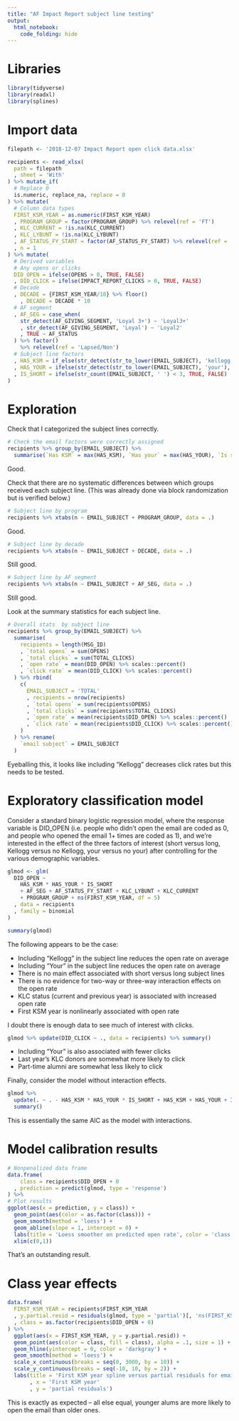 ```yaml
---
title: "AF Impact Report subject line testing"
output:
  html_notebook:
    code_folding: hide
---
```


# Libraries

```r
library(tidyverse)
library(readxl)
library(splines)
```

# Import data

```r
filepath <- '2018-12-07 Impact Report open click data.xlsx'

recipients <- read_xlsx(
  path = filepath
  , sheet = 'With'
) %>% mutate_if(
  # Replace 0
  is.numeric, replace_na, replace = 0
) %>% mutate(
  # Column data types
  FIRST_KSM_YEAR = as.numeric(FIRST_KSM_YEAR)
  , PROGRAM_GROUP = factor(PROGRAM_GROUP) %>% relevel(ref = 'FT')
  , KLC_CURRENT = !is.na(KLC_CURRENT)
  , KLC_LYBUNT = !is.na(KLC_LYBUNT)
  , AF_STATUS_FY_START = factor(AF_STATUS_FY_START) %>% relevel(ref = 'Lapsed/Non')
  , n = 1
) %>% mutate(
  # Derived variables
  # Any opens or clicks
  DID_OPEN = ifelse(OPENS > 0, TRUE, FALSE)
  , DID_CLICK = ifelse(IMPACT_REPORT_CLICKS > 0, TRUE, FALSE)
  # Decade
  , DECADE = {FIRST_KSM_YEAR/10} %>% floor()
    , DECADE = DECADE * 10
  # AF segment
  , AF_SEG = case_when(
    str_detect(AF_GIVING_SEGMENT, 'Loyal 3+') ~ 'Loyal3+'
    , str_detect(AF_GIVING_SEGMENT, 'Loyal') ~ 'Loyal2'
    , TRUE ~ AF_STATUS
  ) %>% factor()
    %>% relevel(ref = 'Lapsed/Non')
  # Subject line factors
  , HAS_KSM = if_else(str_detect(str_to_lower(EMAIL_SUBJECT), 'kellogg'), TRUE, FALSE)
  , HAS_YOUR = ifelse(str_detect(str_to_lower(EMAIL_SUBJECT), 'your'), TRUE, FALSE)
  , IS_SHORT = ifelse(str_count(EMAIL_SUBJECT, ' ') < 3, TRUE, FALSE)
)
```

# Exploration

Check that I categorized the subject lines correctly.

```r
# Check the email factors were correctly assigned
recipients %>% group_by(EMAIL_SUBJECT) %>%
  summarise(`Has KSM` = max(HAS_KSM), `Has your` = max(HAS_YOUR), `Is short` = max(IS_SHORT))
```

Good.

Check that there are no systematic differences between which groups received each subject line. (This was already done via block randomization but is verified below.)

```r
# Subject line by program
recipients %>% xtabs(n ~ EMAIL_SUBJECT + PROGRAM_GROUP, data = .)
```

Good.

```r
# Subject line by decade
recipients %>% xtabs(n ~ EMAIL_SUBJECT + DECADE, data = .)
```

Still good.

```r
# Subject line by AF segment
recipients %>% xtabs(n ~ EMAIL_SUBJECT + AF_SEG, data = .)
```

Still good.

Look at the summary statistics for each subject line.

```r
# Overall stats  by subject line
recipients %>% group_by(EMAIL_SUBJECT) %>%
  summarise(
    recipients = length(MSG_ID)
    , `total opens` = sum(OPENS)
    , `total clicks` = sum(TOTAL_CLICKS)
    , `open rate` = mean(DID_OPEN) %>% scales::percent()
    , `click rate` = mean(DID_CLICK) %>% scales::percent()
  ) %>% rbind(
    c(
      EMAIL_SUBJECT = 'TOTAL'
      , recipients = nrow(recipients)
      , `total opens` = sum(recipients$OPENS)
      , `total clicks` = sum(recipients$TOTAL_CLICKS)
      , `open rate` = mean(recipients$DID_OPEN) %>% scales::percent()
      , `click rate` = mean(recipients$DID_CLICK) %>% scales::percent()
    )
  ) %>% rename(
    `email subject` = EMAIL_SUBJECT
  )
```

Eyeballing this, it looks like including "Kellogg" decreases click rates but this needs to be tested.

# Exploratory classification model

Consider a standard binary logistic regression model, where the response variable is DID_OPEN (i.e. people who didn't open the email are coded as 0, and people who opened the email 1+ times are coded as 1), and we're interested in the effect of the three factors of interest (short versus long, Kellogg versus no Kellogg, your versus no your) after controlling for the various demographic variables.

```r
glmod <- glm(
  DID_OPEN ~
    HAS_KSM * HAS_YOUR * IS_SHORT
    + AF_SEG + AF_STATUS_FY_START + KLC_LYBUNT + KLC_CURRENT
    + PROGRAM_GROUP + ns(FIRST_KSM_YEAR, df = 5)
  , data = recipients
  , family = binomial
)
```

```r
summary(glmod)
```

The following appears to be the case:

  * Including "Kellogg" in the subject line reduces the open rate on average
  * Including "Your" in the subject line reduces the open rate on average
  * There is no main effect associated with short versus long subject lines
  * There is no evidence for two-way or three-way interaction effects on the open rate
  * KLC status (current and previous year) is associated with increased open rate
  * First KSM year is nonlinearly associated with open rate
  
I doubt there is enough data to see much of interest with clicks.

```r
glmod %>% update(DID_CLICK ~ ., data = recipients) %>% summary()
```

  * Including "Your" is also associated with fewer clicks
  * Last year's KLC donors are somewhat more likely to click
  * Part-time alumni are somewhat less likely to click

Finally, consider the model without interaction effects.

```r
glmod %>%
  update(. ~ . - HAS_KSM * HAS_YOUR * IS_SHORT + HAS_KSM + HAS_YOUR + IS_SHORT, data = recipients) %>%
  summary()
```

This is essentially the same AIC as the model with interactions.
  
# Model calibration results

```r
# Nonpenalized data frame
data.frame(
    class = recipients$DID_OPEN + 0
  , prediction = predict(glmod, type = 'response')
) %>%
# Plot results
ggplot(aes(x = prediction, y = class)) +
  geom_point(aes(color = as.factor(class))) +
  geom_smooth(method = 'loess') +
  geom_abline(slope = 1, intercept = 0) +
  labs(title = 'Loess smoother on predicted open rate', color = 'class') +
  xlim(c(0,1))
```

That's an outstanding result.

# Class year effects

```r
data.frame(
  FIRST_KSM_YEAR = recipients$FIRST_KSM_YEAR
  , y.partial.resid = residuals(glmod, type = 'partial')[, 'ns(FIRST_KSM_YEAR, df = 5)']
  , class = as.factor(recipients$DID_OPEN + 0)
) %>%
  ggplot(aes(x = FIRST_KSM_YEAR, y = y.partial.resid)) +
  geom_point(aes(color = class, fill = class), alpha = .1, size = 1) +
  geom_hline(yintercept = 0, color = 'darkgray') +
  geom_smooth(method = 'loess') +
  scale_x_continuous(breaks = seq(0, 3000, by = 10)) +
  scale_y_continuous(breaks = seq(-10, 10, by = 2)) +
  labs(title = 'First KSM year spline versus partial residuals for email open classification'
       , x = 'First KSM year'
       , y = 'partial residuals')
```

This is exactly as expected -- all else equal, younger alums are more likely to open the email than older ones.
